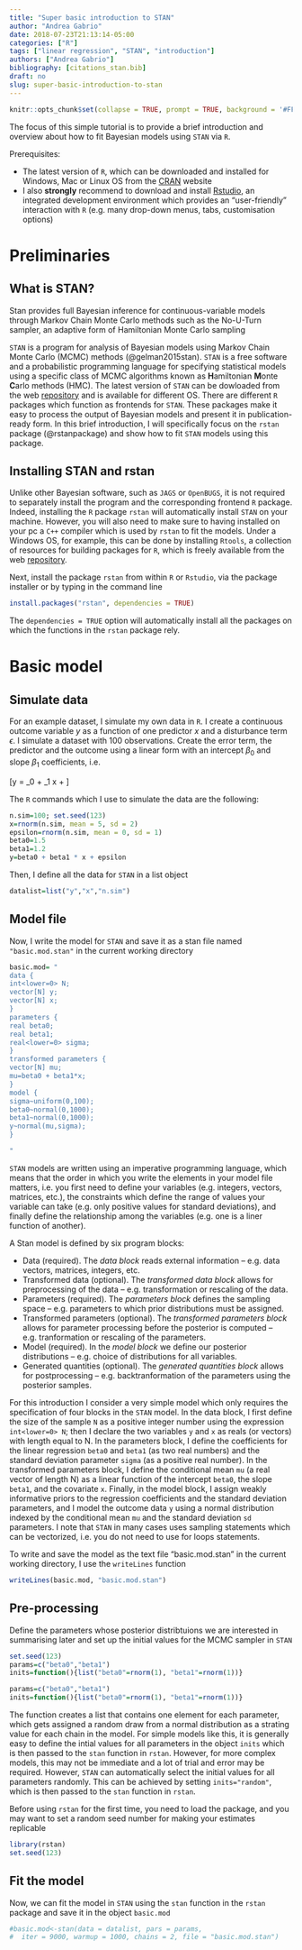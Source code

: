 ```yaml
---
title: "Super basic introduction to STAN"
author: "Andrea Gabrio"
date: 2018-07-23T21:13:14-05:00
categories: ["R"]
tags: ["linear regression", "STAN", "introduction"]
authors: ["Andrea Gabrio"]
bibliography: [citations_stan.bib]
draft: no
slug: super-basic-introduction-to-stan
---
```


```r
knitr::opts_chunk$set(collapse = TRUE, prompt = TRUE, background = '#FFFFFF')
```

The focus of this simple tutorial is to provide a brief introduction and overview about how to fit Bayesian models using `STAN` via `R`.

Prerequisites:

* The latest version of `R`, which can be downloaded and installed for Windows, Mac or Linux OS from the [CRAN](https://www.r-project.org/}) website
* I also **strongly** recommend to download and install [Rstudio](https://www.rstudio.com/), an integrated development environment which provides an "user-friendly" interaction with `R` (e.g. many drop-down menus, tabs, customisation options)

# Preliminaries

## What is STAN?

Stan provides full Bayesian inference for continuous-variable models through Markov Chain Monte Carlo methods such as the No-U-Turn sampler, an adaptive form of Hamiltonian Monte Carlo sampling

`STAN` is a program for analysis of Bayesian models using Markov Chain Monte Carlo (MCMC) methods (@gelman2015stan). `STAN` is a free software and a probabilistic programming language for specifying statistical models using a specific class of MCMC algorithms known as **H**amiltonian **M**onte **C**arlo methods (HMC). The latest version of `STAN` can be dowloaded from the web [repository](https://mc-stan.org/users/interfaces/) and is available for different OS. There are different `R` packages which function as frontends for `STAN`. These packages make it easy to process the output of Bayesian models and present it in publication-ready form. In this brief introduction, I will specifically focus on the `rstan` package (@rstanpackage) and show how to fit `STAN` models using this package.

## Installing STAN and rstan

Unlike other Bayesian software, such as `JAGS` or `OpenBUGS`, it is not required to separately install the program and the corresponding frontend `R` package. Indeed, installing the `R` package `rstan` will automatically install `STAN` on your machine. However, you will also need to make sure to having installed on your pc a `C++` compiler which is used by `rstan` to fit the models. Under a Windows OS, for example, this can be done by installing `Rtools`, a collection of resources for building packages for `R`, which is freely available from the web [repository](https://cran.r-project.org/bin/windows/Rtools/). 

Next, install the package `rstan` from within `R` or `Rstudio`, via the package installer or by typing in the command line

```r
install.packages("rstan", dependencies = TRUE)
```

The `dependencies = TRUE` option will automatically install all the packages on which the functions in the `rstan` package rely.

# Basic model

## Simulate data

For an example dataset, I simulate my own data in `R`. I create a continuous outcome variable $y$ as a function of one predictor $x$ and a disturbance term $\epsilon$. I simulate a dataset with 100 observations. Create the error term, the predictor and the outcome using a linear form with an intercept $\beta_0$ and slope $\beta_1$ coefficients, i.e.

\[y = \beta_0 + \beta_1 x + \epsilon  \]

The `R` commands which I use to simulate the data are the following:

```r
n.sim=100; set.seed(123)
x=rnorm(n.sim, mean = 5, sd = 2)
epsilon=rnorm(n.sim, mean = 0, sd = 1)
beta0=1.5
beta1=1.2
y=beta0 + beta1 * x + epsilon
```

Then, I define all the data for `STAN` in a list object

```r
datalist=list("y","x","n.sim")
```

## Model file

Now, I write the model for `STAN` and save it as a stan file named `"basic.mod.stan"` in the current working directory

```r
basic.mod= "
data {
int<lower=0> N;
vector[N] y;
vector[N] x;
}
parameters {
real beta0;
real beta1;
real<lower=0> sigma;
}
transformed parameters {
vector[N] mu;
mu=beta0 + beta1*x;
} 
model {
sigma~uniform(0,100);
beta0~normal(0,1000);
beta1~normal(0,1000);
y~normal(mu,sigma);
}

"
```

`STAN` models are written using an imperative programming language, which means that the order in which you write the elements in your model file matters, i.e. you first need to define your variables (e.g. integers, vectors, matrices, etc.), the constraints which define the range of values your variable can take (e.g. only positive values for standard deviations), and finally define the relationship among the variables (e.g. one is a liner function of another). 

A Stan model is defined by six program blocks:

* Data (required). The *data block* reads external information -- e.g. data vectors, matrices, integers, etc.
* Transformed data (optional). The *transformed data block* allows for preprocessing of the data -- e.g. transformation or rescaling of the data.
* Parameters (required). The *parameters block* defines the sampling space -- e.g. parameters to which prior distributions must be assigned.
* Transformed parameters (optional). The *transformed parameters block* allows for parameter processing before the posterior is computed -- e.g. tranformation or rescaling of the parameters.
* Model (required). In the *model block* we define our posterior distributions -- e.g. choice of distributions for all variables.
* Generated quantities (optional). The *generated quantities block* allows for postprocessing -- e.g. backtranformation of the parameters using the posterior samples.

For this introduction I consider a very simple model which only requires the specification of four blocks in the `STAN` model. In the data block, I first define the size of the sample `N` as a positive integer number using the expression `int<lower=0> N`; then I declare the two variables `y` and `x` as reals (or vectors) with length equal to N. In the parameters block, I define the coefficients for the linear regression `beta0` and `beta1` (as two real numbers) and the standard deviation parameter `sigma` (as a positive real number). In the transformed parameters block, I define the conditional mean `mu` (a real vector of length N) as a linear function of the intercept `beta0`, the slope `beta1`, and the covariate `x`. Finally, in the model block, I assign weakly informative priors to the regression coefficients and the standard deviation parameters, and I model the outcome data `y` using a normal distribution indexed by the conditional mean `mu` and the standard deviation `sd` parameters. I note that `STAN` in many cases uses sampling statements which can be vectorized, i.e. you do not need to use for loops statements.

To write and save the model as the text file "basic.mod.stan" in the current working directory, I use the `writeLines` function 

```r
writeLines(basic.mod, "basic.mod.stan")
```

## Pre-processing

Define the parameters whose posterior distribtuions we are interested in summarising later and set up the initial values for the MCMC sampler in `STAN`

```r
set.seed(123)
params=c("beta0","beta1")
inits=function(){list("beta0"=rnorm(1), "beta1"=rnorm(1))}
```

```r
params=c("beta0","beta1")
inits=function(){list("beta0"=rnorm(1), "beta1"=rnorm(1))}
```

The function creates a list that contains one element for each parameter, which gets assigned a random draw from a normal distribution as a strating value for each chain in the model. For simple models like this, it is generally easy to define the intial values for all parameters in the object `inits` which is then passed to the `stan` function in `rstan`. However, for more complex models, this may not be immediate and a lot of trial and error may be required. However, `STAN` can automatically select the initial values for all parameters randomly. This can be achieved by setting `inits="random"`, which is then passed to the `stan` function in `rstan`.

Before using `rstan` for the first time, you need to load the package, and you may want to set a random seed number for making your estimates replicable

```r
library(rstan)
set.seed(123)
```

## Fit the model

Now, we can fit the model in `STAN` using the `stan` function in the `rstan` package and save it in the object `basic.mod`

```r
#basic.mod<-stan(data = datalist, pars = params, 
#  iter = 9000, warmup = 1000, chains = 2, file = "basic.mod.stan")
```
















